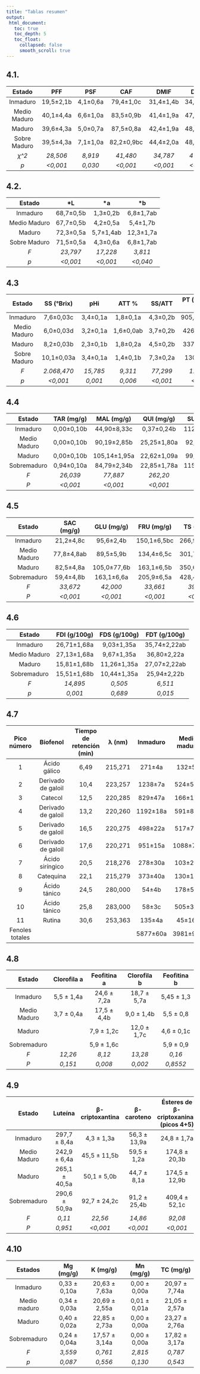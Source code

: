 ```yaml
---
title: "Tablas resumen"
output:
 html_document:
   toc: true
   toc_depth: 5
   toc_float:
     collapsed: false
     smooth_scroll: true
---
```


##  4.1. 

| Estado        | PFF           | PSF          | CAF          | DMIF         | DMAF         | DPF          | PSS          | PSS/PSF      |
|:-------------:|:-------------:|:------------:|:------------:|:------------:|:------------:|:------------:|:------------:|:------------:|
| Inmaduro      | 19,5±2,1b     | 4,1±0,6a     | 79,4±1,0c    | 31,4±1,4b    | 34,3±1,4b    | 36,3±2,2a    | 2,2±0,4a     | 0,55±0,6a    |
| Medio Maduro  | 40,1±4,4a     | 6,6±1,0a     | 83,5±0,9b    | 41,4±1,9a    | 47,6±2,0a    | 43,8±2,7a    | 3,5±0,6a     | 0,53±0,6a    |
| Maduro        | 39,6±4,3a     | 5,0±0,7a     | 87,5±0,8a    | 42,4±1,9a    | 48,5±2,0a    | 38,6±2,3a    | 3,0±0,5a     | 0,63±0,7a    |
| Sobre Maduro  | 39,5±4,3a     | 7,1±1,0a     | 82,2±0,9bc   | 44,4±2,0a    | 48,7±2,0a    | 35,7±2,2a    | 2,8±0,5a     | 0,56±0,6a    |
| *χ^2*         | *28,506*      | *8,919*      | *41,480*     | *34,787*     | *47,978*     | *7,082*      | *4,133*      | *1,899*      |
| *p*           | *<0,001*      | *0,030*      | *<0,001*     | *<0,001*     | *<0,001*     | *0,069*      | *0,247*      | *0,594*      |

##  4.2. 

| Estado        | *L            | *a           | *b           |
|:-------------:|:-------------:|:------------:|:------------:|
| Inmaduro      | 68,7±0,5b     | 1,3±0,2b     | 6,8±1,7ab    |
| Medio Maduro  | 67,7±0,5b     | 4,2±0,5a     | 5,4±1,7b     |
| Maduro        | 72,3±0,5a     | 5,7±1,4ab    | 12,3±1,7a    |
| Sobre Maduro  | 71,5±0,5a     | 4,3±0,6a     | 6,8±1,7ab    |
| *F*           | *23,797*      | *17,228*     | *3,811*      |
| *p*           | *<0,001*      | *<0,001*     | *<0,040*     |

##  4.3

| Estado        | SS (°Brix)    | pHi           | ATT %         | SS/ATT        | PT (mg/100g PFF) | DPPH Inh (%)  |
|:-------------:|:-------------:|:-------------:|:-------------:|:-------------:|:-------------:|:----------------:|
| Inmaduro      | 7,6±0,03c     | 3,4±0,1a      | 1,8±0,1a      | 4,3±0,2b      | 905,8±101,7a  | 94,7±6,7a        |
| Medio Maduro  | 6,0±0,03d     | 3,2±0,1a      | 1,6±0,0ab     | 3,7±0,2b      | 426,2±26,7a   | 62,0±24,9b       |
| Maduro        | 8,2±0,03b     | 2,3±0,1b      | 1,8±0,2a      | 4,5±0,2b      | 337,4±13,7a   | 80,1±17,8ab      |
| Sobre Maduro  | 10,1±0,03a    | 3,4±0,1a      | 1,4±0,1b      | 7,3±0,2a      | 130,4±3,3b    | 22,±30,0c        |
| *F*           | *2.068,470*   | *15,785*      | *9,311*       | *77,299*      | *128,163*     | *24,96*          |
| *p*           | *<0,001*      | *0,001*       | *0,006*       | *<0,001*      | *<0,001*      | *<0,001*         |

##  4.4

| Estado        | TAR (mg/g)    | MAL (mg/g)    | QUI (mg/g)    | SUC (mg/g)    |
|:-------------:|:------------:|:-------------:|:-------------:|:-------------:|
| Inmaduro      | 0,00±0,10b    | 44,90±8,33c   | 0,37±0,24b    | 112,33±3,31a |
| Medio Maduro  | 0,00±0,10b    | 90,19±2,85b   | 25,25±1,80a   | 92,48±3,31b  |
| Maduro        | 0,00±0,10b    | 105,14±1,95a  | 22,62±1,09a   | 99,43±3,31b  |
| Sobremaduro   | 0,94±0,10a    | 84,79±2,34b   | 22,85±1,78a   | 115,65±3,31a |
| *F*           | *26,039*      | *77,887*      | *262,20*      | *12,398*      |
| *P*           | *<0,001*      | *<0,001*      | *<0,001*      | *<0,001*      |

##  4.5

| Estado        | SAC (mg/g)    | GLU (mg/g)    | FRU (mg/g)    | TS (mg/g)     | GLU/FRU      | STR (mg/g)   | TS/TA        |
|:-------------:|:-------------:|:-------------:|:-------------:|:-------------:|:------------:|:------------:|:------------:|
| Inmaduro      | 21,2±4,8c      | 95,6±2,4b     | 150,1±6,5bc   | 266,9±11,2c  | 0,63±0,01b   | 17,1±1,93a  | 1,7±0,09ab   |
| Medio Maduro  | 77,8±4,8ab    | 89,5±5,9b     | 134,4±6,5c   | 301,7±11,2c  | 0,66±0,00b   | 16,1±1,93a  | 1,4±0,09b    |
| Maduro        | 82,5±4,8a     | 105,0±77,6b   | 163,1±6,5b   | 350,6±11,2b  | 0,64±0,00b   | 4,0±1,93b   | 1,5±0,09ab   |
| Sobremaduro   | 59,4±4,8b     | 163,1±6,6a   | 205,9±6,5a   | 428,4±11,2a  | 0,79±0,00a   | 6,6±1,93b   | 1,9±0,09a    |
| *F*           | *33,672*      | *42,000*      | *33,661*      | *39,998*      | *118,100*    | *11,705*    | *4,973*      |
| *P*           | *<0,001*      | *<0,001*      | *<0,001*      | *<0,001*      | *<0,001*     | *0,003*     | *0,046*      |

##  4.6

| Estado        | FDI (g/100g)  | FDS (g/100g)  | FDT (g/100g)  |
|:-------------:|:-------------:|:-------------:|:-------------:|
| Inmaduro      | 26,71±1,68a   | 9,03±1,35a    | 35,74±2,22ab  |
| Medio Maduro  | 27,13±1,68a   | 9,67±1,35a    | 36,80±2,22a   |
| Maduro        | 15,81±1,68b   | 11,26±1,35a   | 27,07±2,22ab  |
| Sobremaduro   | 15,51±1,68b   | 10,44±1,35a   | 25,94±2,22b   |
| *F*           | *14,895*      | *0,505*       | *6,511*       |
| *p*           | *0,001*       | *0,689*       | *0,015*       |

##  4.7

| Pico número  | Biofenol           | Tiempo de retención (min) | λ (nm)  | Inmaduro    | Medio maduro  | Maduro      | Sobre-maduro | *F*      | *p*      |
|:------------:|:------------------:|:--------------------------:|:-------:|:-----------:|:-------------:|:-----------:|:------------:|:--------:|:-------:|
| 1            | Ácido gálico       | 6,49                       | 215,271 | 271±4a      | 132±5b        | 117±3c      | 80±2d        | *1078*   | *<0,001* |
| 2            | Derivado de galoil | 10,4                       | 223,257 | 1238±7a     | 524±55b       | 350±6c      | 42±7d        | *599,6*  | *<0,001* |
| 3            | Catecol            | 12,5                       | 220,285 | 829±47a     | 166±12b       | 360±5c      | 53±8d        | *224,2*  | *<0,001* |
| 4            | Derivado de galoil | 13,2                       | 220,260 | 1192±18a    | 591±83b       | 173±12c     | 47±6d        | *186,8*  | *<0,001* |
| 5            | Derivado de galoil | 16,5                       | 220,275 | 498±22a     | 517±74a       | 175±9b      | 94±25b       | *22,6*   | *0,006*  |
| 6            | Derivado de galoil | 17,6                       | 220,271 | 951±15a     | 1088±70a      | 492±19b     | 124±24c      | *228,8*  | *<0,001* |
| 7            | Ácido siríngico     | 20,5                       | 218,276 | 278±30a     | 103±22b       | 108±13b     | 30±7c        | *54,43*  | *0,001*  |
| 8            | Catequina          | 22,1                       | 215,279 | 373±40a     | 130±18b       | 122±15b     | 71±9c        | *24,25*  | *0,005*  |
| 9            | Ácido tánico       | 24,5                       | 280,000 | 54±4b       | 178±52a       | 218±7a      | 181±1a       | *11,97*  | *0,018*  |
| 10           | Ácido tánico       | 25,8                       | 283,000 | 58±3c       | 505±35b       | 791±33a     | 726±60a      | *168,6*  | *<0,001* |
| 11           | Rutina             | 30,6                       | 253,363 | 135±4a      | 45±16b        | 21±4b       | 40±2b        | *46,56*  | *0,001*  |
| Fenoles totales |                  |                            |         | 5877±60a    | 3981±95b      | 2735±182c   | 1488±67d     | *459,3*  | *<0,001* |

##  4.8

| Estado        | Clorofila a    | Feofitina a    | Clorofila b    | Feofitina b    |
|:-------------:|:--------------:|:--------------:|:--------------:|:--------------:|
| Inmaduro      | 5,5 ± 1,4a     | 24,6 ± 7,2a    | 18,7 ± 5,7a    | 5,45 ± 1,3     |
| Medio Maduro  | 3,7 ± 0,4a     | 17,5 ± 4,4b    | 9,0 ± 1,4b     | 5,5 ± 0,8      |
| Maduro        |                | 7,9 ± 1,2c     | 12,0 ± 1,7c    | 4,6 ± 0,1c     |
| Sobremaduro   |                | 5,9 ± 1,6c     |                | 5,9 ± 0,9      |
| *F*           | *12,26*        | *8,12*         | *13,28*        | *0,16*         |
| *P*           | *0,151*        | *0,008*        | *0,002*        | *0,8552*       |

##  4.9

| Estado        | Luteína         | β-criptoxantina | β-caroteno      | Ésteres de β-criptoxaninas (picos 4+5) | Luteína diesteres (picos 6+7+8) |
|:-------------:|:---------------:|:---------------:|:---------------:|:----------------------------------------:|:-------------------------------:|
| Inmaduro      | 297,7 ± 8,4a    | 4,3 ± 1,3a      | 56,3 ± 13,9a    | 24,8 ± 1,7a                             | 51,7 ± 7,9a                   |
| Medio Maduro  | 242,9 ± 6,4a    | 45,5 ± 11,5b    | 59,5 ± 1,2a     | 174,8 ± 20,3b                           | 119,5 ± 11,4b                 |
| Maduro        | 265,1 ± 40,5a   | 50,1 ± 5,0b     | 44,7 ± 8,1a     | 174,5 ± 12,9b                           | 172,1 ± 12,4c                 |
| Sobremaduro   | 290,6 ± 50,9a   | 92,7 ± 24,2c    | 91,2 ± 25,4b    | 409,4 ± 52,1c                           | 194,3 ± 52,8c                 |
| *F*           | *0,11*          | *22,56*         | *14,86*         | *92,08*                                 | *35,09*                       |
| *P*           | *0,951*         | *<0,001*        | *<0,001*        | *<0,001*                                | *<0,001*                      |

##  4.10

| Estados       | Mg (mg/g)       | K (mg/g)        | Mn (mg/g)       | TC (mg/g)       |
|:-------------:|:---------------:|:---------------:|:---------------:|:---------------:|
| Inmaduro      | 0,33 ± 0,10a    | 20,63 ± 7,63a   | 0,00 ± 0,00a    | 20,97 ± 7,74a   |
| Medio maduro  | 0,34 ± 0,03a    | 20,69 ± 2,55a   | 0,01 ± 0,01a    | 21,05 ± 2,57a   |
| Maduro        | 0,40 ± 0,02a    | 22,85 ± 2,73a   | 0,00 ± 0,00a    | 23,27 ± 2,76a   |
| Sobremaduro   | 0,24 ± 0,04a    | 17,57 ± 3,14a   | 0,00 ± 0,00a    | 17,82 ± 3,17a   |
| *F*           | *3,559*         | *0,761*         | *2,815*         | *0,787*         |
| *p*           | *0,087*         | *0,556*         | *0,130*         | *0,543*         |

